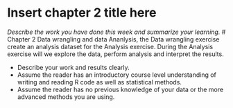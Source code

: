 # Insert chapter 2 title here

*Describe the work you have done this week and summarize your learning.*
# Chapter 2 Data wrangling and data Ananlysis, the Data wrangling exercise create an analysis dataset for the Analysis exercise. During the Analysis exercise will we explore the data, perform analysis and interpret the results.

- Describe your work and results clearly. 
- Assume the reader has an introductory course level understanding of writing and reading R code as well as statistical methods.
- Assume the reader has no previous knowledge of your data or the more advanced methods you are using.


